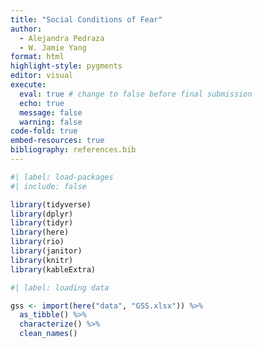 ```yaml
---
title: "Social Conditions of Fear"
author:
  - Alejandra Pedraza
  - W. Jamie Yang
format: html
highlight-style: pygments
editor: visual
execute:
  eval: true # change to false before final submission
  echo: true
  message: false
  warning: false
code-fold: true
embed-resources: true
bibliography: references.bib
---
```


```r
#| label: load-packages
#| include: false

library(tidyverse)
library(dplyr)
library(tidyr)
library(here)
library(rio)
library(janitor)
library(knitr)
library(kableExtra)
```

```r
#| label: loading data 

gss <- import(here("data", "GSS.xlsx")) %>%
  as_tibble() %>% 
  characterize() %>% 
  clean_names()

```

